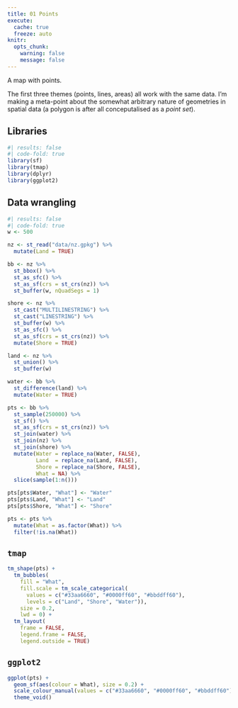 ```yaml
---
title: 01 Points
execute: 
  cache: true
  freeze: auto
knitr:
  opts_chunk: 
    warning: false
    message: false
---
```


A map with points.

The first three themes (points, lines, areas) all work with the same data. I'm making a meta-point about the somewhat arbitrary nature of geometries in spatial data (a polygon is after all conceputalised as a *point set*).

## Libraries
```r
#| results: false
#| code-fold: true
library(sf)
library(tmap)
library(dplyr)
library(ggplot2)
```

## Data wrangling
```r
#| results: false
#| code-fold: true
w <- 500

nz <- st_read("data/nz.gpkg") %>%
  mutate(Land = TRUE)

bb <- nz %>% 
  st_bbox() %>%
  st_as_sfc() %>%
  st_as_sf(crs = st_crs(nz)) %>%
  st_buffer(w, nQuadSegs = 1) 

shore <- nz %>% 
  st_cast("MULTILINESTRING") %>%
  st_cast("LINESTRING") %>%
  st_buffer(w) %>%
  st_as_sfc() %>%
  st_as_sf(crs = st_crs(nz)) %>%
  mutate(Shore = TRUE)

land <- nz %>%
  st_union() %>%
  st_buffer(w)

water <- bb %>%
  st_difference(land) %>%
  mutate(Water = TRUE)

pts <- bb %>%
  st_sample(250000) %>%
  st_sf() %>%
  st_as_sf(crs = st_crs(nz)) %>%
  st_join(water) %>%
  st_join(nz) %>%
  st_join(shore) %>%
  mutate(Water = replace_na(Water, FALSE),
         Land  = replace_na(Land, FALSE),
         Shore = replace_na(Shore, FALSE),
         What = NA) %>%
  slice(sample(1:n()))

pts[pts$Water, "What"] <- "Water"
pts[pts$Land, "What"] <- "Land"
pts[pts$Shore, "What"] <- "Shore"

pts <- pts %>%
  mutate(What = as.factor(What)) %>%
  filter(!is.na(What))
```

## `tmap`
```r
tm_shape(pts) + 
  tm_bubbles(
    fill = "What",
    fill.scale = tm_scale_categorical(
      values = c("#33aa6660", "#0000ff60", "#bbddff60"),
      levels = c("Land", "Shore", "Water")), 
    size = 0.2,
    lwd = 0) +
  tm_layout(
    frame = FALSE,
    legend.frame = FALSE,
    legend.outside = TRUE)
```

## `ggplot2`
```r
ggplot(pts) +
  geom_sf(aes(colour = What), size = 0.2) +
  scale_colour_manual(values = c("#33aa6660", "#0000ff60", "#bbddff60")) + 
  theme_void()
```

